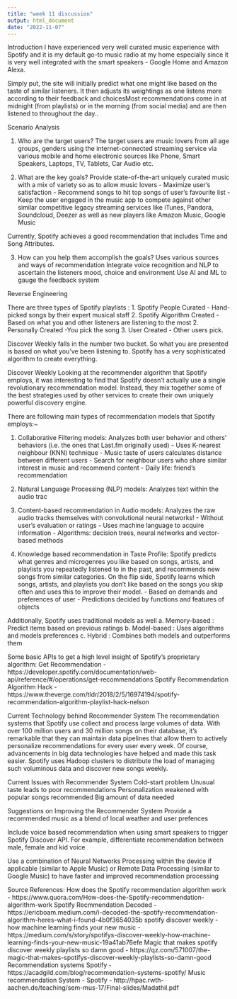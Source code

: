 ```yaml
---
title: "week 11 discussion"
output: html_document
date: "2022-11-07"
---
```


Introduction
I have experienced very well curated music experience with Spotify and it is my default go-to music radio at my home especially since it is very well integrated with the smart speakers - Google Home and Amazon Alexa.

Simply put, the site will initially predict what one might like based on the taste of similar listeners. It then adjusts its weightings as one listens more according to their feedback and choicesMost recommendations come in at midnight (from playlists) or in the morning (from social media) and are then listened to throughout the day..

Scenario Analysis

1) Who are the target users?
The target users are music lovers from all age groups, genders using the internet-connected streaming service via various mobile and home electronic sources like Phone, Smart Speakers, Laptops, TV, Tablets, Car Audio etc.

2) What are the key goals?
Provide state-of-the-art uniquely curated music with a mix of variety so as to allow music lovers - Maximize user’s satisfaction - Recommend songs to hit top songs of user’s favourite list - Keep the user engaged in the music app to compete against other similar competitive legacy streaming services like iTunes, Pandora, Soundcloud, Deezer as well as new players like Amazon Music, Google Music

Currently, Spotify achieves a good recommendation that includes Time and Song Attributes.

3) How can you help them accomplish the goals?
Uses various sources and ways of recommendation
Integrate voice recognition and NLP to ascertain the listeners mood, choice and environment
Use AI and ML to gauge the feedback system

Reverse Engineering

There are three types of Spotify playlists :
1. Spotify People Curated - Hand-picked songs by their expert musical staff
2. Spotify Algorithm Created - Based on what you and other listeners are listening to the most 2. Personally Created -You pick the song
3. User Created - Other users pick.

Discover Weekly falls in the number two bucket. So what you are presented is based on what you’ve been listening to. Spotify has a very sophisticated algorithm to create everything.

Discover Weekly
Looking at the recommender algorithm that Spotify employs, it was interesting to find that Spotify doesn’t actually use a single revolutionary recommendation model. Instead, they mix together some of the best strategies used by other services to create their own uniquely powerful discovery engine.

There are following main types of recommendation models that Spotify employs:~

1. Collaborative Filtering models: Analyzes both user behavior and others’ behaviors (i.e. the ones that Last.fm originally used) - Uses K-nearest neighbour (KNN) technique - Music taste of users calculates distance between different users - Search for neighbour users who share similar interest in music and recommend content - Daily life: friend’s recommendation

2. Natural Language Processing (NLP) models: Analyzes text within the audio trac

3. Content-based recommendation in Audio models: Analyzes the raw audio tracks themselves with convolutional neural networks! - Without user’s evaluation or ratings - Uses machine language to acquire information - Algorithms: decision trees, neural networks and vector-based methods

4. Knowledge based recommendation in Taste Profile: Spotify predicts what genres and microgenres you like based on songs, artists, and playlists you repeatedly listened to in the past, and recommends new songs from similar categories. On the flip side, Spotify learns which songs, artists, and playlists you don’t like based on the songs you skip often and uses this to improve their model. - Based on demands and preferences of user - Predictions decided by functions and features of objects

Additionally, Spotify uses traditional models as well a. Memory-based : Predict items based on previous ratings b. Model-based : Uses algorithms and models preferences c. Hybrid : Combines both models and outperforms them

Some basic APIs to get a high level insight of Spotify’s proprietary algorithm:
Get Recommendation - https://developer.spotify.com/documentation/web-api/reference/#/operations/get-recommendations 
Spotify Recommendation Algorithm Hack - https://www.theverge.com/tldr/2018/2/5/16974194/spotify-recommendation-algorithm-playlist-hack-nelson

Current Technology behind Recommender System
The recommendation systems that Spotify use collect and process large volumes of data. With over 100 million users and 30 million songs on their database, it’s remarkable that they can maintain data pipelines that allow them to actively personalize recommendations for every user every week. Of course, advancements in big data technologies have helped and made this task easier. Spotify uses Hadoop clusters to distribute the load of managing such voluminous data and discover new songs weekly.

Current Issues with Recommender System
Cold-start problem
Unusual taste leads to poor recommendations
Personalization weakened with popular songs recommended
Big amount of data needed

Suggestions on Improving the Recommender System
Provide a recommended music as a blend of local weather and user prefences

Include voice based recommendation when using smart speakers to trigger Spotify Discover API. For example, differentiate recommendation between male, female and kid voice

Use a combination of Neural Networks Processing within the device if applicable (similar to Apple Music) or Remote Data Processing (similar to Google Music) to have faster and improved recommendation processing


Source References:
How does the Spotify recommendation algorithm work - https://www.quora.com/How-does-the-Spotify-recommendation-algorithm-work
Spotify Recmmendation Decoded - https://ericboam.medium.com/i-decoded-the-spotify-recommendation-algorithm-heres-what-i-found-4b0f3654035b
spotify discover weekly - how machine learning finds your new music - https://medium.com/s/story/spotifys-discover-weekly-how-machine-learning-finds-your-new-music-19a41ab76efe
Magic that makes spotify discover weekly playlists so damn good - https://qz.com/571007/the-magic-that-makes-spotifys-discover-weekly-playlists-so-damn-good
Recommendation systems Spotify - https://acadgild.com/blog/recommendation-systems-spotify/
Music recommendation System - Spotify - http://hpac.rwth-aachen.de/teaching/sem-mus-17/Final-slides/Madathil.pdf